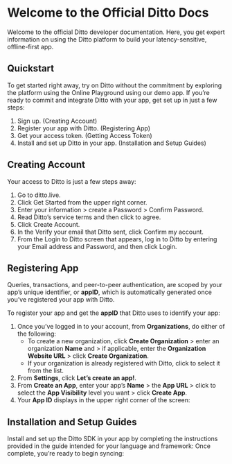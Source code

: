 # Welcome to the Official Ditto Docs

Welcome to the official Ditto developer documentation. Here, you get expert information on using the Ditto platform to build your latency-sensitive, offline-first app.

## Quickstart
To get started right away, try on Ditto without the commitment by exploring the platform using the Online Playground using our demo app.
If you’re ready to commit and integrate Ditto with your app, get set up in just a few steps:

1. Sign up. (Creating Account)
2. Register your app with Ditto. (Registering App)
3. Get your access token. (Getting Access Token)
4. Install and set up Ditto in your app. (Installation and Setup Guides)

## Creating Account
Your access to Ditto is just a few steps away:

1. Go to ditto.live.
2. Click Get Started from the upper right corner.
3. Enter your information > create a Password > Confirm Password.
4. Read Ditto’s service terms and then click to agree.
5. Click Create Account.
6. In the Verify your email that Ditto sent, click Confirm my account.
7. From the Login to Ditto screen that appears, log in to Ditto by entering your Email address and Password, and then click Login. 

## Registering App

Queries, transactions, and peer-to-peer authentication, are scoped by your app’s unique identifier, or __appID__, which is automatically generated once you’ve registered your app with Ditto.

To register your app and get the __appID__ that Ditto uses to identify your app:
1. Once you’ve logged in to your account, from __Organizations__, do either of the following:
    - To create a new organization, click __Create Organization__ > enter an organization __Name__ and > if applicable, enter the __Organization Website URL__ > click __Create Organization__.
    - If your organization is already registered with Ditto, click to select it from the list. 
2. From __Settings__, click __Let’s create an app!__.
3. From __Create an App__, enter your app’s __Name__ > the __App URL__ > click to select the __App Visibility__ level you want > click __Create App__.
4. Your __App ID__ displays in the upper right corner of the screen:

## Installation and Setup Guides
Install and set up the Ditto SDK in your app by completing the instructions provided in the guide intended for your language and framework:
Once complete, you’re ready to begin syncing:
